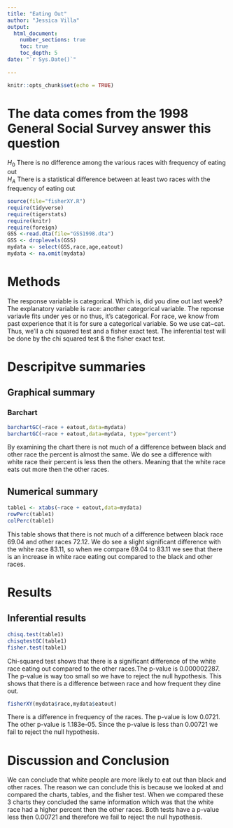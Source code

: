 ```yaml
---
title: "Eating Out"
author: "Jessica Villa"
output: 
  html_document:
    number_sections: true
    toc: true
    toc_depth: 5
date: "`r Sys.Date()`"    
    
---
```


```r
knitr::opts_chunk$set(echo = TRUE)
```

# The data comes from the 1998 General Social Survey answer this question

$H_0$ There is no difference among the various races with frequency of eating out  
$H_A$ There is a statistical difference between at least two races with the frequency of eating out  


```r
source(file="fisherXY.R")
require(tidyverse)
require(tigerstats)
require(knitr)
require(foreign)
GSS <-read.dta(file="GSS1998.dta")
GSS <- droplevels(GSS)
mydata <- select(GSS,race,age,eatout)
mydata <- na.omit(mydata)
```

# Methods

The response variable is categorical. Which is, did you dine out last week? The explanatory variable is race: another categorical variable. The reponse variavle fits under yes or no thus, it's categorical. For race, we know from past experience that it is for sure a categorical variable. So we use cat~cat. Thus, we'll a chi squared test and a fisher exact test. The inferential test will be done by the chi squared test & the fisher exact test. 


# Descripitve summaries 

## Graphical summary 

### Barchart

```r
barchartGC(~race + eatout,data=mydata)
barchartGC(~race + eatout,data=mydata, type="percent")

```

By examining the chart there is not much of a difference between black and other race the percent is almost the same. We do see a difference with white race their percent is less then the others. Meaning that the white race eats out more then the other races. 

## Numerical summary 

```r
table1 <- xtabs(~race + eatout,data=mydata)
rowPerc(table1)
colPerc(table1)
```
This table shows that there is not much of a difference between black race 69.04 and other races 72.12. We do see a slight significant difference with the white race 83.11, so when we compare 69.04 to 83.11 we see that there is an increase in white race eating out compared to the black and other races.  

# Results 

## Inferential results 

```r
chisq.test(table1)
chisqtestGC(table1)
fisher.test(table1)
```

Chi-squared test shows that there is a significant difference of the white race eating out compared to the other races.The p-value is 0.000002287. The p-value is way too small so we have to reject the null hypothesis. This shows that there is a difference between race and how frequent they dine out. 

```r
fisherXY(mydata$race,mydata$eatout)
```
There is a difference in frequency of the races. The p-value is low 0.0721. The other p-value is 1.183e-05. Since the p-value is less than 0.00721 we fail to reject the null hypothesis.   

# Discussion and Conclusion


We can conclude that white people are more likely to eat out than black and other races. The reason we can conclude this is because we looked at and compared the charts, tables, and the fisher test. When we compared these 3 charts they concluded the same information which was that the white race had a higher percent then the other races. Both tests have a p-value less then 0.00721 and therefore we fail to reject the null hypothesis.   

